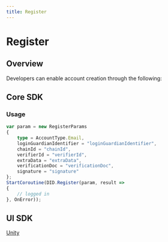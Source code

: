 ```yaml
---
title: Register
---
```


# Register

## Overview

Developers can enable account creation through the following:

## Core SDK

### Usage

```typescript
var param = new RegisterParams
{
    type = AccountType.Email, 
    loginGuardianIdentifier = "loginGuardianIdentifier",
    chainId = "chainId",
    verifierId = "verifierId",
    extraData = "extraData",
    verificationDoc = "verificationDoc",
    signature = "signature"
};
StartCoroutine(DID.Register(param, result =>
{
    // logged in
}, OnError));
```

## UI SDK

[Unity](docs/SDKs/UISDK/Unity/Unity.mdx)